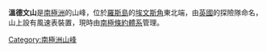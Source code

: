 {{coord|77|38|S|166|24|E|display=title}}

'''溫德文山'''是[[南極洲|南極洲]]的山峰，位於[[羅斯島|羅斯島]]的[[埃文斯角|埃文斯角]]東北端，由[[英國|英國]]的探險隊命名，山上設有風速表裝置，現時由[[南極條約體系|南極條約體系]]管理。

{{DEFAULTSORT:Windvane Hill}}
[[Category:南極洲山峰|Category:南極洲山峰]]


{{RossIsland-geo-stub}}